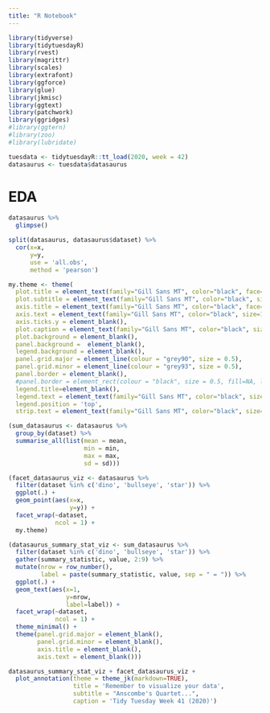 ```yaml
---
title: "R Notebook"
---
```


```r
library(tidyverse)
library(tidytuesdayR)
library(rvest)
library(magrittr)
library(scales)
library(extrafont)
library(ggforce)
library(glue)
library(jkmisc)
library(ggtext)
library(patchwork)
library(ggridges)
#library(ggtern)
#library(zoo)
#library(lubridate)
```

```r
tuesdata <- tidytuesdayR::tt_load(2020, week = 42)
datasaurus <- tuesdata$datasaurus
```

# EDA  

```r
datasaurus %>% 
  glimpse()
```

```r
split(datasaurus, datasaurus$dataset) %>% 
  cor(x=x,
      y=y,
      use = 'all.obs',
      method = 'pearson')
```

```r
my.theme <- theme(
  plot.title = element_text(family="Gill Sans MT", color="black", face="bold", size=24, hjust=0), 
  plot.subtitle = element_text(family="Gill Sans MT", color="black", size=12, hjust=0), 
  axis.title = element_text(family="Gill Sans MT", color="black", face="bold", size=12), 
  axis.text = element_text(family="Gill Sans MT", color="black", size=18), 
  axis.ticks.y = element_blank(), 
  plot.caption = element_text(family="Gill Sans MT", color="black", size=12), 
  plot.background = element_blank(),
  panel.background =  element_blank(), 
  legend.background = element_blank(), 
  panel.grid.major = element_line(colour = "grey90", size = 0.5),
  panel.grid.minor = element_line(colour = "grey93", size = 0.5),
  panel.border = element_blank(), 
  #panel.border = element_rect(colour = "black", size = 0.5, fill=NA, linetype = 1),
  legend.title=element_blank(), 
  legend.text = element_text(family="Gill Sans MT", color="black", size=12, hjust=0),
  legend.position = 'top',
  strip.text = element_text(family="Gill Sans MT", color="black", size=14))
```

```r
(sum_datasaurus <- datasaurus %>% 
  group_by(dataset) %>% 
  summarise_all(list(mean = mean, 
                     min = min, 
                     max = max,
                     sd = sd)))
```

```r
(facet_datasaurus_viz <- datasaurus %>% 
  filter(dataset %in% c('dino', 'bullseye', 'star')) %>% 
  ggplot(.) + 
  geom_point(aes(x=x,
                 y=y)) + 
  facet_wrap(~dataset,
             ncol = 1) + 
  my.theme)
```

```r
(datasaurus_summary_stat_viz <- sum_datasaurus %>% 
  filter(dataset %in% c('dino', 'bullseye', 'star')) %>% 
  gather(summary_statistic, value, 2:9) %>% 
  mutate(nrow = row_number(),
         label = paste(summary_statistic, value, sep = " = ")) %>% 
  ggplot(.) + 
  geom_text(aes(x=1,
                y=nrow,
                label=label)) + 
  facet_wrap(~dataset,
             ncol = 1) + 
  theme_minimal() + 
  theme(panel.grid.major = element_blank(),
        panel.grid.minor = element_blank(),
        axis.title = element_blank(),
        axis.text = element_blank()))
```

```r
datasaurus_summary_stat_viz + facet_datasaurus_viz + 
  plot_annotation(theme = theme_jk(markdown=TRUE),
                  title = 'Remember to visualize your data',
                  subtitle = "Anscombe's Quartet...",
                  caption = 'Tidy Tuesday Week 41 (2020)')
```


